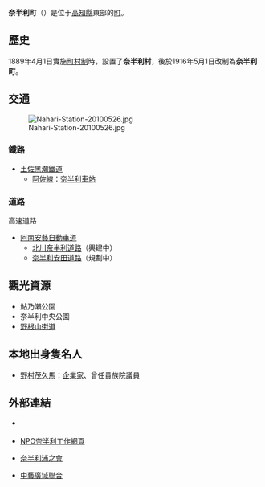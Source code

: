 {{日本町村
| 自治體名=奈半利
| 町村=町
| 圖像=[[File:Nahari_bridge_over_railway.JPG|240px]]
| 圖像說明=[[魚梁瀨森林鐵路|魚梁瀨森林鐵路]][[法恩寺陸橋|法恩寺陸橋]]遺跡{{Infobox mapframe|frame-width=230|zoom=11}}
| 町村章=[[File:Nahari_Kochi_chapter.JPG|100px]]
| 日文原名=奈半利町
| 平假名=なはりちょう
| 羅馬字拼音=Nahari-chō
| 都道府縣=高知縣
| 支廳=
| 郡=安藝郡
| 郡連結=安藝郡 (高知縣)
| 編號= 39302-9
| 面積=28.32
| 邊界未定=
| 人口=3,600
| 統計時間=2012年2月29日
| 自治體=[[室戶市|室戶市]]、[[田野町|田野町]]、[[北川村|北川村]]
| 樹=
| 花=[[櫻花|櫻花]]
| 鳥=[[綠繡眼|綠繡眼]]
| 其他象徵物=
| 其他象徵=
| 首長=齊藤一孝
| 議員數=10
| 郵遞區號=781-6402
| 所在地=安藝郡東洋町大字生見758番地3
| 電話號碼=887-29-3111
| 外部連結=http://www.town.nahari.kochi.jp/
| 經度=
| 緯度=
| 地圖=[[File:Nahari_in_Kochi_Prefecture_Ja.svg|250px]]
| 註記=人口：[http://www.town.nahari.kochi.jp/ 奈半利町官方網頁]
}}
'''奈半利町'''（{{jpn|j=奈半利町|hg=なはりちょう|rm=Nahari chō|f=y}}）是位于[[高知縣|高知縣]]東部的[[町|町]]。

==歷史==
1889年4月1日實施[[町村制|町村制]]時，設置了'''奈半利村'''，後於1916年5月1日改制為'''奈半利町'''。

== 交通 ==
[[File:Nahari-Station-20100526.jpg|thumb]]
=== 鐵路 ===
* [[土佐黑潮鐵道|土佐黑潮鐵道]]
** [[阿佐線|阿佐線]]：[[奈半利車站|奈半利車站]]

=== 道路 ===
; 高速道路
* [[阿南安藝自動車道|阿南安藝自動車道]]
** [[北川奈半利道路|北川奈半利道路]]（興建中）
** [[奈半利安田道路|奈半利安田道路]]（規劃中）

== 觀光資源 ==
* 鮎乃瀨公園
* 奈半利中央公園
* [[野根山街道|野根山街道]]

== 本地出身隻名人 ==
* [[野村茂久馬|野村茂久馬]]：[[企業家|企業家]]、曾任貴族院議員

==外部連結==
{{commonscat|Nahari, Kochi}}
* {{Ja}} {{official website}}
* {{Ja}} [http://www1.ocn.ne.jp/~nahariww/ NPO奈半利工作網頁]{{dead link|date=2017年12月 |bot=InternetArchiveBot |fix-attempted=yes }}
* {{Ja}} [http://www.neconote.jp/machinami/index.php 奈半利浦之會]{{Wayback|url=http://www.neconote.jp/machinami/index.php |date=20110325001714 }}
* {{Ja}} [http://www.chugei-kouiki.jp/ 中藝廣域聯合]{{Wayback|url=http://www.chugei-kouiki.jp/ |date=20130630004936 }}

{{高知縣}}{{Authority control}}